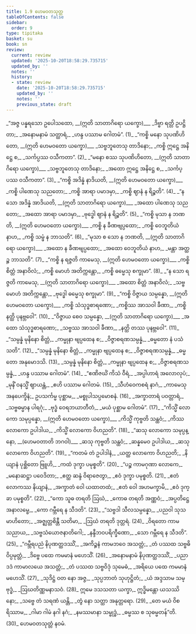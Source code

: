 ```yaml
---
title: 1.9 ဟေမဝတသုတ္တ
tableOfContents: false
sidebar:
  order: 9
type: tipitaka
basket: su
book: sn
review:
  current: review
  updated: '2025-10-20T18:58:29.735715'
  updated_by: ''
  notes: ''
  history:
  - state: review
    date: '2025-10-20T18:58:29.735715'
    updated_by: ''
    notes: ''
    previous_state: draft
---
```



<DynamicBreadcrumb />


<ReviewStatus review={frontmatter.review} showDetails={true} />

<HypothesisAnnotation frontmatter={frontmatter} />

<Division number="153" book="sn" e="ch" v="18" p="302">

<Paragraph number="176" type="verses" book="sn">
_“အဇ္ဇ ပန္နရသော ဥပေါသထော, __(ဣတိ သာတာဂိရော ယက္ခော)___  
_ဒိဗ္ဗာ ရတ္တိ ဥပဋ္ဌိတာ;_  
_အနောမနာမံ သတ္ထာရံ,_  
_ဟန္ဒ ပဿာမ ဂေါတမံ”. (1)_  

</Paragraph>

</Division>
<Division number="154" book="sn" e="ch" v="18" p="302">

<Paragraph number="177" type="verses" book="sn">
_“ကစ္စိ မနော သုပဏိဟိတော, __(ဣတိ ဟေမဝတော ယက္ခော)___  
_သဗ္ဗဘူတေသု တာဒိနော;_  
_ကစ္စိ ဣဋ္ဌေ အနိဋ္ဌေ စ,_  
_သင်္ကပ္ပဿ ဝသီကတာ”. (2)_  

</Paragraph>

</Division>
<Division number="155" book="sn" e="ch" v="18" p="302">

<Paragraph number="178" type="verses" book="sn">
_“မနော စဿ သုပဏိဟိတော, __(ဣတိ သာတာဂိရော ယက္ခော)___  
_သဗ္ဗဘူတေသု တာဒိနော;_  
_အထော ဣဋ္ဌေ အနိဋ္ဌေ စ,_  
_သင်္ကပ္ပဿ ဝသီကတာ”. (3)_  

</Paragraph>

</Division>
<Division number="156" book="sn" e="ch" v="18" p="302">

<Paragraph number="179" type="verses" book="sn">
_“ကစ္စိ အဒိန္နံ နာဒိယတိ, __(ဣတိ ဟေမဝတော ယက္ခော)___  
_ကစ္စိ ပါဏေသု သညတော;_  
_ကစ္စိ အာရာ ပမာဒမှာ,_  
_ကစ္စိ ဈာနံ န ရိဉ္စတိ”. (4)_  

</Paragraph>

</Division>
<Division number="157" book="sn" e="ch" v="18" p="303">

<Paragraph number="180" type="verses" book="sn">
_“န သော အဒိန္နံ အာဒိယတိ, __(ဣတိ သာတာဂိရော ယက္ခော)___  
_အထော ပါဏေသု သညတော;_  
_အထော အာရာ ပမာဒမှာ,_  
_ဗုဒ္ဓေါ ဈာနံ န ရိဉ္စတိ”. (5)_  

</Paragraph>

</Division>
<Division number="158" book="sn" e="ch" v="18" p="303">

<Paragraph number="181" type="verses" book="sn">
_“ကစ္စိ မုသာ န ဘဏတိ, __(ဣတိ ဟေမဝတော ယက္ခော)___  
_ကစ္စိ န ခီဏဗျပ္ပထော;_  
_ကစ္စိ ဝေဘူတိယံ နာဟ,_  
_ကစ္စိ သမ္ဖံ န ဘာသတိ”. (6)_  

</Paragraph>

</Division>
<Division number="159" book="sn" e="ch" v="18" p="303">

<Paragraph number="182" type="verses" book="sn">
_“မုသာ စ သော န ဘဏတိ, __(ဣတိ သာတာဂိရော ယက္ခော)___  
_အထော န ခီဏဗျပ္ပထော;_  
_အထော ဝေဘူတိယံ နာဟ,_  
_မန္တာ အတ္ထဉ္စ ဘာသတိ”. (7)_  

</Paragraph>

</Division>
<Division number="160" book="sn" e="ch" v="18" p="303">

<Paragraph number="183" type="verses" book="sn">
_“ကစ္စိ န ရဇ္ဇတိ ကာမေသု, __(ဣတိ ဟေမဝတော ယက္ခော)___  
_ကစ္စိ စိတ္တံ အနာဝိလံ;_  
_ကစ္စိ မောဟံ အတိက္ကန္တော,_  
_ကစ္စိ ဓမ္မေသု စက္ခုမာ”. (8)_  

</Paragraph>

</Division>
<Division number="161" book="sn" e="ch" v="18" p="303">

<Paragraph number="184" type="verses" book="sn">
_“န သော ရဇ္ဇတိ ကာမေသု, __(ဣတိ သာတာဂိရော ယက္ခော)___  
_အထော စိတ္တံ အနာဝိလံ;_  
_သဗ္ဗမောဟံ အတိက္ကန္တော,_  
_ဗုဒ္ဓေါ ဓမ္မေသု စက္ခုမာ”. (9)_  

</Paragraph>

</Division>
<Division number="162" book="sn" e="ch" v="18" p="303">

<Paragraph number="185" type="verses" book="sn">
_“ကစ္စိ ဝိဇ္ဇာယ သမ္ပန္နော, __(ဣတိ ဟေမဝတော ယက္ခော)___  
_ကစ္စိ သံသုဒ္ဓစာရဏော;_  
_ကစ္စိဿ အာသဝါ ခီဏာ,_  
_ကစ္စိ နတ္ထိ ပုနဗ္ဘဝေါ”. (10)_  

</Paragraph>

</Division>
<Division number="163" book="sn" e="ch" v="18" p="303">

<Paragraph number="186" type="verses" book="sn">
_“ဝိဇ္ဇာယ စေဝ သမ္ပန္နော, __(ဣတိ သာတာဂိရော ယက္ခော)___  
_အထော သံသုဒ္ဓစာရဏော;_  
_သဗ္ဗဿ အာသဝါ ခီဏာ,_  
_နတ္ထိ တဿ ပုနဗ္ဘဝေါ”. (11)_  

</Paragraph>

</Division>
<Division number="164" book="sn" e="ch" v="18" p="304">

<Paragraph number="187" type="verses" book="sn">
_“သမ္ပန္နံ မုနိနော စိတ္တံ,_  
_ကမ္မုနာ ဗျပ္ပထေန စ;_  
_ဝိဇ္ဇာစရဏသမ္ပန္နံ,_  
_ဓမ္မတော နံ ပသံသတိ”. (12)_  

</Paragraph>

</Division>
<Division number="165" book="sn" e="ch" v="18" p="304">

<Paragraph number="188" type="verses" book="sn">
_“သမ္ပန္နံ မုနိနော စိတ္တံ,_  
_ကမ္မုနာ ဗျပ္ပထေန စ;_  
_ဝိဇ္ဇာစရဏသမ္ပန္နံ,_  
_ဓမ္မတော အနုမောဒသိ. (13)_  

</Paragraph>

</Division>
<Division number="166" book="sn" e="ch" v="18" p="304">

<Paragraph number="189" type="verses" book="sn">
_သမ္ပန္နံ မုနိနော စိတ္တံ,_  
_ကမ္မုနာ ဗျပ္ပထေန စ;_  
_ဝိဇ္ဇာစရဏသမ္ပန္နံ,_  
_ဟန္ဒ ပဿာမ ဂေါတမံ”. (14)_  

</Paragraph>

</Division>
<Division number="167" book="sn" e="ch" v="18" p="304">

<Paragraph number="190" type="verses" book="sn">
_“ဧဏိဇင်္ဃံ ကိသံ ဝီရံ,_  
_အပ္ပါဟာရံ အလောလုပံ;_  
_မုနိံ ဝနသ္မိံ ဈာယန္တံ,_  
_ဧဟိ ပဿာမ ဂေါတမံ. (15)_  

</Paragraph>

</Division>
<Division number="168" book="sn" e="ch" v="18" p="304">

<Paragraph number="191" type="verses" book="sn">
_သီဟံဝေကစရံ နာဂံ,_  
_ကာမေသု အနပေက္ခိနံ;_  
ဥပသင်္ကမ္မ ပုစ္ဆာမ,_  
_မစ္စုပါသပ္ပမောစနံ. (16)_  

</Paragraph>

</Division>
<Division number="169" book="sn" e="ch" v="18" p="304">

<Paragraph number="192" type="verses" book="sn">
_အက္ခာတာရံ ပဝတ္တာရံ,_  
_သဗ္ဗဓမ္မာန ပါရဂုံ;_  
_ဗုဒ္ဓံ ဝေရဘယာတီတံ,_  
_မယံ ပုစ္ဆာမ ဂေါတမံ”. (17)_  

</Paragraph>

</Division>
<Division number="170" book="sn" e="ch" v="18" p="304">

<Paragraph number="193" type="verses" book="sn">
_“ကိသ္မိံ လောကော သမုပ္ပန္နော, __(ဣတိ ဟေမဝတော ယက္ခော)___  
_ကိသ္မိံ ကုဗ္ဗတိ သန္ထဝံ;_  
_ကိဿ လောကော ဥပါဒါယ,_  
_ကိသ္မိံ လောကော ဝိဟညတိ”. (18)_  

</Paragraph>

</Division>
<Division number="171" book="sn" e="ch" v="18" p="304">

<Paragraph number="194" type="verses" book="sn">
_“ဆသု လောကော သမုပ္ပန္နော, __(ဟေမဝတာတိ ဘဂဝါ)___  
_ဆသု ကုဗ္ဗတိ သန္ထဝံ;_  
_ဆန္နမေဝ ဥပါဒါယ,_  
_ဆသု လောကော ဝိဟညတိ”. (19)_  

</Paragraph>

</Division>
<Division number="172" book="sn" e="ch" v="18" p="304">

<Paragraph number="195" type="verses" book="sn">
_“ကတမံ တံ ဥပါဒါနံ,_  
_ယတ္ထ လောကော ဝိဟညတိ;_  
_နိယျာနံ ပုစ္ဆိတော ဗြူဟိ,_  
_ကထံ ဒုက္ခာ ပမုစ္စတိ”. (20)_  

</Paragraph>

</Division>
<Division number="173" book="sn" e="ch" v="18" p="304">

<Paragraph number="196" type="verses" book="sn">
_“ပဉ္စ ကာမဂုဏာ လောကေ,_  
_မနောဆဋ္ဌာ ပဝေဒိတာ;_  
_ဧတ္ထ ဆန္ဒံ ဝိရာဇေတွာ,_  
_ဧဝံ ဒုက္ခာ ပမုစ္စတိ. (21)_  

</Paragraph>

</Division>
<Division number="174" book="sn" e="ch" v="18" p="304">

<Paragraph number="197" type="verses" book="sn">
_ဧတံ လောကဿ နိယျာနံ,_  
_အက္ခာတံ ဝေါ ယထာတထံ;_  
_ဧတံ ဝေါ အဟမက္ခာမိ,_  
_ဧဝံ ဒုက္ခာ ပမုစ္စတိ”. (22)_  

</Paragraph>

</Division>
<Division number="175" book="sn" e="ch" v="18" p="305">

<Paragraph number="198" type="verses" book="sn">
_“ကော သူဓ တရတိ ဩဃံ,_  
_ကောဓ တရတိ အဏ္ဏဝံ;_  
_အပ္ပတိဋ္ဌေ အနာလမ္ဗေ,_  
_ကော ဂမ္ဘီရေ န သီဒတိ”. (23)_  

</Paragraph>

</Division>
<Division number="176" book="sn" e="ch" v="18" p="305">

<Paragraph number="199" type="verses" book="sn">
_“သဗ္ဗဒါ သီလသမ္ပန္နော,_  
_ပညဝါ သုသမာဟိတော;_  
_အဇ္ဈတ္တစိန္တီ သတိမာ,_  
_ဩဃံ တရတိ ဒုတ္တရံ. (24)_  

</Paragraph>

</Division>
<Division number="177" book="sn" e="ch" v="18" p="305">

<Paragraph number="200" type="verses" book="sn">
_ဝိရတော ကာမသညာယ,_  
_သဗ္ဗသံယောဇနာတိဂေါ;_  
_နန္ဒီဘဝပရိက္ခီဏော,_  
_သော ဂမ္ဘီရေ န သီဒတိ”. (25)_  

</Paragraph>

</Division>
<Division number="178" book="sn" e="ch" v="18" p="305">

<Paragraph number="201" type="verses" book="sn">
_“ဂမ္ဘီရပညံ နိပုဏတ္ထဒဿိံ,_  
_အကိဉ္စနံ ကာမဘဝေ အသတ္တံ;_  
_တံ ပဿထ သဗ္ဗဓိ ဝိပ္ပမုတ္တံ,_  
_ဒိဗ္ဗေ ပထေ ကမမာနံ မဟေသိံ. (26)_  

</Paragraph>

</Division>
<Division number="179" book="sn" e="ch" v="18" p="305">

<Paragraph number="202" type="verses" book="sn">
_အနောမနာမံ နိပုဏတ္ထဒဿိံ,_  
_ပညာဒဒံ ကာမာလယေ အသတ္တံ;_  
_တံ ပဿထ သဗ္ဗဝိဒုံ သုမေဓံ,_  
_အရိယေ ပထေ ကမမာနံ မဟေသိံ. (27)_  

</Paragraph>

</Division>
<Division number="180" book="sn" e="ch" v="18" p="305">

<Paragraph number="203" type="verses" book="sn">
_သုဒိဋ္ဌံ ဝတ နော အဇ္ဇ,_  
_သုပ္ပဘာတံ သုဟုဋ္ဌိတံ;_  
_ယံ အဒ္ဒသာမ သမ္ဗုဒ္ဓံ,_  
_ဩဃတိဏ္ဏမနာသဝံ. (28)_  

</Paragraph>

</Division>
<Division number="181" book="sn" e="ch" v="18" p="305">

<Paragraph number="204" book="sn">
ဣမေ ဒသသတာ ယက္ခာ,_  
ဣဒ္ဓိမန္တော ယသဿိနော;_  
_သဗ္ဗေ တံ သရဏံ ယန္တိ,_  
_တွံ နော သတ္ထာ အနုတ္တရော. (29)_  

</Paragraph>

</Division>
<Division number="182" book="sn" e="ch" v="18" p="305">

<Paragraph number="205" type="verses" book="sn">
_တေ မယံ ဝိစရိဿာမ,_  
_ဂါမာ ဂါမံ နဂါ နဂံ;_  
_နမဿမာနာ သမ္ဗုဒ္ဓံ,_  
_ဓမ္မဿ စ သုဓမ္မတန်”တိ. (30)_  


</Paragraph>
</Division>

<Paragraph number="206" type="center" book="sn">
ဟေမဝတသုတ္တံ နဝမံ.
</Paragraph>